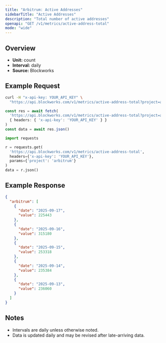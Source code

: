 ```yaml
---
title: "Arbitrum: Active Addresses"
sidebarTitle: "Active Addresses"
description: "Total number of active addresses"
openapi: "GET /v1/metrics/active-address-total"
mode: "wide"
---
```


## Overview

- **Unit:** count
- **Interval:** daily
- **Source:** Blockworks

## Example Request

<CodeGroup>

```bash cURL
curl -H "x-api-key: YOUR_API_KEY" \
  "https://api.blockworks.com/v1/metrics/active-address-total?project=arbitrum"
```

```typescript TypeScript
const res = await fetch(
  'https://api.blockworks.com/v1/metrics/active-address-total?project=arbitrum',
  { headers: { 'x-api-key': 'YOUR_API_KEY' } }
)
const data = await res.json()
```

```python Python
import requests

r = requests.get(
  'https://api.blockworks.com/v1/metrics/active-address-total',
  headers={'x-api-key': 'YOUR_API_KEY'},
  params={'project': 'arbitrum'}
)
data = r.json()
```

</CodeGroup>

## Example Response

```json
{
  "arbitrum": [
    {
      "date": "2025-09-17",
      "value": 225443
    },
    {
      "date": "2025-09-16",
      "value": 315180
    },
    {
      "date": "2025-09-15",
      "value": 253318
    },
    {
      "date": "2025-09-14",
      "value": 235384
    },
    {
      "date": "2025-09-13",
      "value": 236060
    }
  ]
}
```

## Notes
- Intervals are daily unless otherwise noted.
- Data is updated daily and may be revised after late-arriving data.